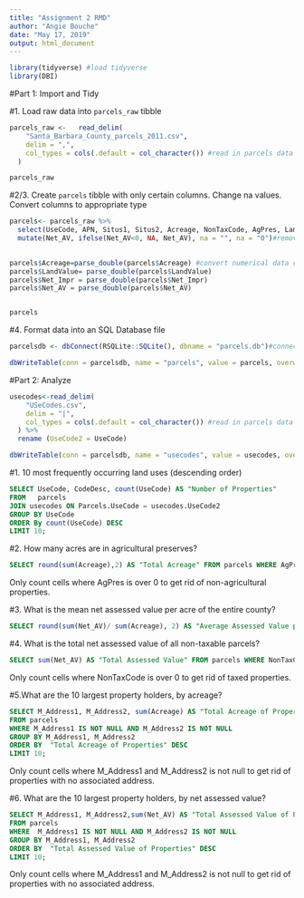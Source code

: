 ```yaml
---
title: "Assignment 2 RMD"
author: "Angie Bouche"
date: "May 17, 2019"
output: html_document
---
```



```r
library(tidyverse) #load tidyverse
library(DBI)

```

#Part 1: Import and Tidy

#1. Load raw data into `parcels_raw` tibble
```r
parcels_raw <-   read_delim(
    "Santa_Barbara_County_parcels_2011.csv",
    delim = ",",
    col_types = cols(.default = col_character()) #read in parcels data csv and convert to tibble
  )

parcels_raw
```

#2/3. Create `parcels` tibble with only certain columns. Change na values. Convert columns to appropriate type
```r

parcels<- parcels_raw %>% 
  select(UseCode, APN, Situs1, Situs2, Acreage, NonTaxCode, AgPres, LandValue, Net_Impr, Net_AV, M_Address1, M_Address2) %>% #select appropriate columns for parcels tibble
  mutate(Net_AV, ifelse(Net_AV<0, NA, Net_AV), na = "", na = "0")#remove any negative assessment values, change 'space' and '0' placeholders to NA
  

parcels$Acreage=parse_double(parcels$Acreage) #convert numerical data columns from characters
parcels$LandValue= parse_double(parcels$LandValue)
parcels$Net_Impr = parse_double(parcels$Net_Impr)
parcels$Net_AV = parse_double(parcels$Net_AV)


parcels

```

#4. Format data into an SQL Database file
```r
parcelsdb <- dbConnect(RSQLite::SQLite(), dbname = "parcels.db")#connect Rmd SQL chunk to SQLite database

dbWriteTable(conn = parcelsdb, name = "parcels", value = parcels, overwrite = TRUE) # Turn tibble into a database. first argument is conenction handle, second is name for table in database, third is the dataframe itself. Overwrite to allow the code to be run multiple times.

```

#Part 2: Analyze

```r

usecodes<-read_delim(
    "USeCodes.csv",
    delim = "|",
    col_types = cols(.default = col_character()) #read in parcels data csv and convert to tibble
  ) %>% 
  rename (UseCode2 = UseCode)

dbWriteTable(conn = parcelsdb, name = "usecodes", value = usecodes, overwrite = TRUE) # TUrn tibble into a database. first argument is conenction handle, second is name for table in database, third is the dataframe itself
```


#1. 10 most frequently occurring land uses (descending order)
```sql

SELECT UseCode, CodeDesc, count(UseCode) AS "Number of Properties"
FROM   parcels
JOIN usecodes ON Parcels.UseCode = usecodes.UseCode2
GROUP BY UseCode
ORDER By count(UseCode) DESC
LIMIT 10;

```

#2. How many acres are in agricultural preserves?

```sql

SELECT round(sum(Acreage),2) AS "Total Acreage" FROM parcels WHERE AgPres >0; 

```
Only count cells where AgPres is over 0 to get rid of non-agricultural properties.

#3. What is the mean net assessed value per acre of the entire county?

```sql
SELECT round(sum(Net_AV)/ sum(Acreage), 2) AS "Average Assessed Value per Acre" FROM parcels;

```


#4. What is the total net assessed value of all non-taxable parcels?

```sql
SELECT sum(Net_AV) AS "Total Assessed Value" FROM parcels WHERE NonTaxCode >0;
```
Only count cells where NonTaxCode is over 0 to get rid of taxed properties.

#5.What are the 10 largest property holders, by acreage?
```sql

SELECT M_Address1, M_Address2, sum(Acreage) AS "Total Acreage of Properties"
FROM parcels
WHERE M_Address1 IS NOT NULL AND M_Address2 IS NOT NULL 
GROUP BY M_Address1, M_Address2
ORDER BY  "Total Acreage of Properties" DESC
LIMIT 10; 
```
Only count cells where M_Address1 and M_Address2 is not null to get rid of properties with no associated address.

#6. What are the 10 largest property holders, by net assessed value?

```sql

SELECT M_Address1, M_Address2,sum(Net_AV) AS "Total Assessed Value of Properties"
FROM parcels
WHERE  M_Address1 IS NOT NULL AND M_Address2 IS NOT NULL 
GROUP BY M_Address1, M_Address2
ORDER BY  "Total Assessed Value of Properties" DESC
LIMIT 10;
```

Only count cells where M_Address1 and M_Address2 is not null to get rid of properties with no associated address.